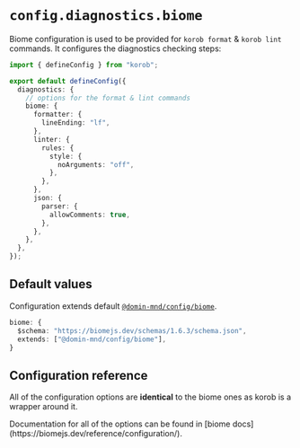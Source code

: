 
# `config.diagnostics.biome`

Biome configuration is used to be provided for `korob format` & `korob lint` commands. It configures the diagnostics checking steps:

```ts showLineNumbers filename="korob.config.ts"
import { defineConfig } from "korob";

export default defineConfig({
  diagnostics: {
    // options for the format & lint commands
    biome: {
      formatter: {
        lineEnding: "lf",
      },
      linter: {
        rules: {
          style: {
            noArguments: "off",
          },
        },
      },
      json: {
        parser: {
          allowComments: true,
        },
      },
    },
  },
});
```

## Default values

Configuration extends default [`@domin-mnd/config/biome`](https://github.com/domin-mnd/config/blob/master/biome/default.json).

```ts filename="Default config"
biome: {
  $schema: "https://biomejs.dev/schemas/1.6.3/schema.json",
  extends: ["@domin-mnd/config/biome"],
}
```

## Configuration reference

All of the configuration options are **identical** to the biome ones as korob is a wrapper around it.

<Callout type="warning">
  Documentation for all of the options can be found in [biome
  docs](https://biomejs.dev/reference/configuration/).
</Callout>
